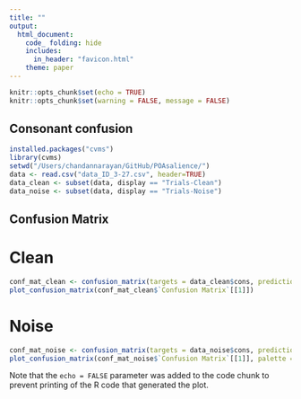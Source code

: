 ```yaml
---
title: ""
output: 
  html_document:
    code_ folding: hide
    includes:
      in_header: "favicon.html"
    theme: paper
---
```


```r
knitr::opts_chunk$set(echo = TRUE)
knitr::opts_chunk$set(warning = FALSE, message = FALSE)
```

## Consonant confusion


```r
installed.packages("cvms")
library(cvms)
setwd("/Users/chandannarayan/GitHub/POAsalience/")
data <- read.csv("data_ID_3-27.csv", header=TRUE)
data_clean <- subset(data, display == "Trials-Clean")
data_noise <- subset(data, display == "Trials-Noise")
```

## Confusion Matrix

# Clean

```r
conf_mat_clean <- confusion_matrix(targets = data_clean$cons, predictions = data_clean$Response)
plot_confusion_matrix(conf_mat_clean$`Confusion Matrix`[[1]])

```

# Noise
```r
conf_mat_noise <- confusion_matrix(targets = data_noise$cons, predictions = data_noise$Response)
plot_confusion_matrix(conf_mat_noise$`Confusion Matrix`[[1]], palette = "Oranges")
```

Note that the `echo = FALSE` parameter was added to the code chunk to prevent printing of the R code that generated the plot.
